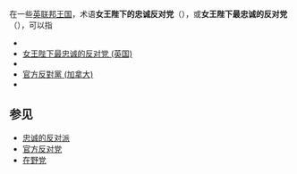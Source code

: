 在一些[[英联邦王国|英联邦王国]]，术语'''女王陛下的忠诚反对党'''（{{lang-en|Her Majesty's Loyal Opposition}}），或'''女王陛下最忠诚的反对党'''（{{lang|en|Her Majesty's Most Loyal Opposition}}），可以指

* {{Link-en|女王陛下最忠诚的反对党 (直布罗陀)|Her Majesty's Most Loyal Opposition (Gibraltar)}}
* [[女王陛下最忠誠的反對黨|女王陛下最忠诚的反对党 (英国)]]
* {{Link-en|官方反对党 (百慕大)|Official Opposition (Bermuda)}}
* [[官方反對黨_(加拿大)|官方反對黨 (加拿大)]]
* {{Link-en|官方反对党 (新西兰)|Official Opposition (New Zealand)}}

== 参见 ==
* [[忠诚的反对派|忠诚的反对派]]
* [[官方反对党|官方反对党]]
* [[在野党|在野党]]

{{Disambiguation||cat=八字以上消歧義}}